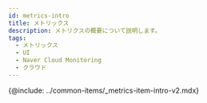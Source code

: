 ```yaml
---
id: metrics-intro
title: メトリックス
description: メトリクスの概要について説明します。
tags:
  - メトリックス
  - UI
  - Naver Cloud Monitoring
  - クラウド
---
```



<!--

:::tip
* 네임스페이스는 와탭 메트릭스 **카테고리**로 수집됩니다. 표기 형식은 Naver Cloud 네임스페이스를 **소문자**로 변경 후 '/'를 '**_**'로 변경합니다.
  > 예, ***ncloud_*** 
* 지표는 와탭 **메트릭스**로 수집됩니다. 표기 형식은 'NaverCloudMetric.Stat' 입니다.
* 수집되는 Naver Cloud 지표는 [다음 문서](https://api.ncloud-docs.com/docs/management-cloudinsight-productinfo)를 참조하세요.
:::

-->

{@include: ../common-items/_metrics-item-intro-v2.mdx}
